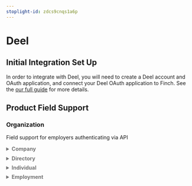```yaml
---
stoplight-id: zdcs9cnqs1a6p
---
```


# Deel

## Initial Integration Set Up

In order to integrate with Deel, you will need to create a Deel account and OAuth application, and connect your Deel OAuth application to Finch. See the [our full guide](docs/Integrations/Provider-specific-Information/Deel.md) for more details.

<!--## Employer Onboarding [uncomment to add section]-->

## Product Field Support

### Organization
<!--
type: tab
title: API
-->
Field support for employers authenticating via API
<details style="color:#737373;padding-bottom:0.6em">
<summary><h4 style="display:inline">Company</strong></summary>

  Field | Support
  ---- | -----
  `id` | <strong><span style="color:green">✓</span></strong>
  `legal_name` | <strong><span style="color:green">✓</span></strong>
  `entity.type` | <strong><span style="color:green">✓</span></strong>
  `entity.subtype` | <strong><span style="color:grey">-</span></strong>
  `primary_email` | <strong><span style="color:grey">-</span></strong>
  `primary_phone_number` | <strong><span style="color:grey">-</span></strong>
  `ein` | <strong><span style="color:grey">-</span></strong>
  `departments[].name` | <strong><span style="color:grey">-</span></strong>
  `departments[].parent` | <strong><span style="color:grey">-</span></strong>
  `departments[].parent.name` | <strong><span style="color:grey">-</span></strong>
  `locations[].line1` | <strong><span style="color:grey">-</span></strong>
  `locations[].line2` | <strong><span style="color:grey">-</span></strong>
  `locations[].city` | <strong><span style="color:grey">-</span></strong>
  `locations[].state` | <strong><span style="color:grey">-</span></strong>
  `locations[].postal_code` | <strong><span style="color:grey">-</span></strong>
  `locations[].country` | <strong><span style="color:grey">-</span></strong>
  `accounts[].routing_number` | <strong><span style="color:grey">-</span></strong>
  `accounts[].account_name` | <strong><span style="color:grey">-</span></strong>
  `accounts[].institution_name` | <strong><span style="color:grey">-</span></strong>
  `accounts[].account_type` | <strong><span style="color:grey">-</span></strong>
  `accounts[].account_number` | <strong><span style="color:grey">-</span></strong>

</details>

<details style="color:#737373;padding-bottom:0.6em">
<summary><h4 style="display:inline">Directory</strong></summary>

  Field | Support
  --- | ---
  `id` | <strong><span style="color:green">✓</span></strong>
  `first_name` | <strong><span style="color:green">✓</span></strong>
  `middle_name` | <strong><span style="color:grey">-</span></strong>
  `last_name` | <strong><span style="color:green">✓</span></strong>
  `manager.id` | <strong><span style="color:green">✓</span></strong>
  `department.name` | <strong><span style="color:green">✓</span></strong>
  `is_active` | <strong><span style="color:green">✓</span></strong>

</details>

<details style="color:#737373;padding-bottom:0.6em">
<summary><h4 style="display:inline">Individual</strong></summary>

  Field | Support
  --- | ---
  `id` | <strong><span style="color:green">✓</span></strong>
  `first_name` | <strong><span style="color:green">✓</span></strong>
  `middle_name` | <strong><span style="color:grey">-</span></strong>
  `last_name` | <strong><span style="color:green">✓</span></strong>
  `preferred_name` | <strong><span style="color:grey">-</span></strong>
  `emails[].data` | <strong><span style="color:green">✓</span></strong>
  `emails[].type` | <strong><span style="color:green">✓</span></strong>
  `phone_numbers[].data` | <strong><span style="color:grey">-</span></strong>
  `phone_numbers[].type` | <strong><span style="color:grey">-</span></strong>
  `dob` | <strong><span style="color:grey">-</span></strong>
  `residence.line1` | <strong><span style="color:grey">-</span></strong>
  `residence.line2` | <strong><span style="color:grey">-</span></strong>
  `residence.city` | <strong><span style="color:grey">-</span></strong>
  `residence.state` | <strong><span style="color:grey">-</span></strong>
  `residence.postal_code` | <strong><span style="color:grey">-</span></strong>
  `residence.country` | <strong><span style="color:grey">-</span></strong>
  `gender` | <strong><span style="color:grey">-</span></strong>
  `ethnicity` | <strong><span style="color:grey">-</span></strong>
  `ssn` | <strong><span style="color:grey">-</span></strong>
  `encrypted_ssn` | <strong><span style="color:grey">-</span></strong>

</details>

<details style="color:#737373;padding-bottom:0.6em">
<summary><h4 style="display:inline">Employment</strong></summary>

  Field | Support
  --- | ---
  `id` | <strong><span style="color:green">✓</span></strong>
  `first_name` | <strong><span style="color:green">✓</span></strong>
  `middle_name` | <strong><span style="color:grey">-</span></strong>
  `last_name` | <strong><span style="color:green">✓</span></strong>
  `title` | <strong><span style="color:green">✓</span></strong>
  `manager.id` | <strong><span style="color:green">✓</span></strong>
  `department.name` | <strong><span style="color:green">✓</span></strong>
  `employment.type` | <strong><span style="color:green">✓</span></strong>
  `employment.subtype` | <strong><span style="color:green">✓</span></strong>
  `start_date` | <strong><span style="color:green">✓</span></strong>
  `end_date` | <strong><span style="color:green">✓</span></strong>
  `is_active` | <strong><span style="color:green">✓</span></strong>
  `location.line1` | <strong><span style="color:grey">-</span></strong>
  `location.line2` | <strong><span style="color:grey">-</span></strong>
  `location.city` | <strong><span style="color:grey">-</span></strong>
  `location.state` | <strong><span style="color:grey">-</span></strong>
  `location.postal_code` | <strong><span style="color:grey">-</span></strong>
  `location.country` | <strong><span style="color:grey">-</span></strong>
  `income.unit` | <strong><span style="color:green">✓</span></strong>
  `income.amount` | <strong><span style="color:green">✓</span></strong>
  `income.currency` | <strong><span style="color:green">✓</span></strong>
  `income_history` | <strong><span style="color:grey">-</span></strong>
  `class_code` | <strong><span style="color:grey">-</span></strong>
  `custom_fields` | <strong><span style="color:green">✓</span></strong>

</details>

<!-- type: tab-end -->